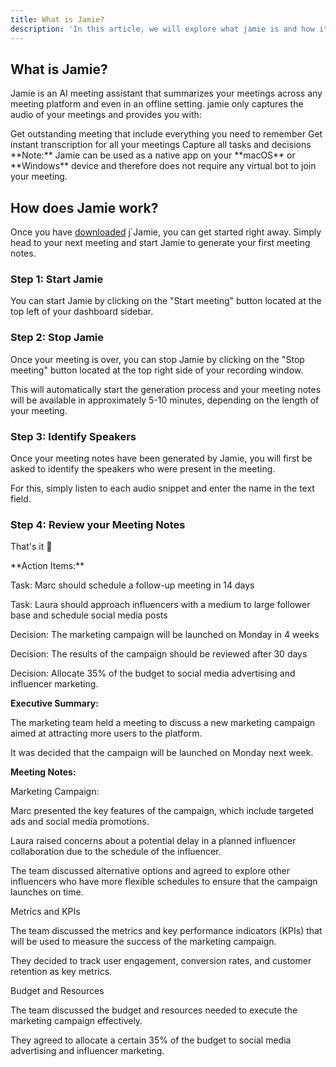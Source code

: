 ```yaml
---
title: What is Jamie?
description: 'In this article, we will explore what jamie is and how it works'
---
```




## What is Jamie?

Jamie is an AI meeting assistant that summarizes your meetings across any meeting platform and even in an offline setting. jamie only captures the audio of your meetings and provides you with:

<CardGroup cols={2}>
  <Card
    title="High-Quality Meeting Notes"
    icon="pen-to-square"
  >
    Get outstanding meeting that include everything you need to remember
  </Card>
  <Card
    title="Transcript"
    icon="Text"
  >
    Get instant transcription for all your meetings
  </Card>
   <Card
    title="Action Items"
    icon="check"
  >
    Capture all tasks and decisions
  </Card>
</CardGroup>
<Warning> 
**Note:** Jamie can be used as a native app on your **macOS** or **Windows** device and therefore does not require any virtual bot to join your meeting. 
</Warning>

## How does Jamie work?

Once you have [downloaded](https://www.meetjamie.ai/download) j´Jamie, you can get started right away. Simply head to your next meeting and start Jamie to generate your first meeting notes.

### Step 1: Start Jamie
You can start Jamie by clicking on the "Start meeting" button located at the top left of your dashboard sidebar.


### Step 2: Stop Jamie
Once your meeting is over, you can stop Jamie by clicking on the "Stop meeting" button located at the top right side of your recording window.

This will automatically start the generation process and your meeting notes will be available in approximately 5-10 minutes, depending on the length of your meeting.

### Step 3: Identify Speakers
Once your meeting notes have been generated by Jamie, you will first be asked to identify the speakers who were present in the meeting. 

For this, simply listen to each audio snippet and enter the name in the text field.

### Step 4: Review your Meeting Notes 
That's it 🎉 

<Accordion title="Example Meeting Notes:">
  **Action Items:**

Task: Marc should schedule a follow-up meeting in 14 days

Task: Laura should approach influencers with a medium to large follower base and schedule social media posts

Decision: The marketing campaign will be launched on Monday in 4 weeks

Decision: The results of the campaign should be reviewed after 30 days

Decision: Allocate 35% of the budget to social media advertising and influencer marketing.

 

**Executive Summary:**

The marketing team held a meeting to discuss a new marketing campaign aimed at attracting more users to the platform. 

It was decided that the campaign will be launched on Monday next week.

 

**Meeting Notes:**

Marketing Campaign:

Marc presented the key features of the campaign, which include targeted ads and social media promotions.

Laura raised concerns about a potential delay in a planned influencer collaboration due to the schedule of the influencer.

The team discussed alternative options and agreed to explore other influencers who have more flexible schedules to ensure that the campaign launches on time.

Metrics and KPIs

The team discussed the metrics and key performance indicators (KPIs) that will be used to measure the success of the marketing campaign.

They decided to track user engagement, conversion rates, and customer retention as key metrics.

Budget and Resources

The team discussed the budget and resources needed to execute the marketing campaign effectively.

They agreed to allocate a certain 35% of the budget to social media advertising and influencer marketing.
</Accordion>
